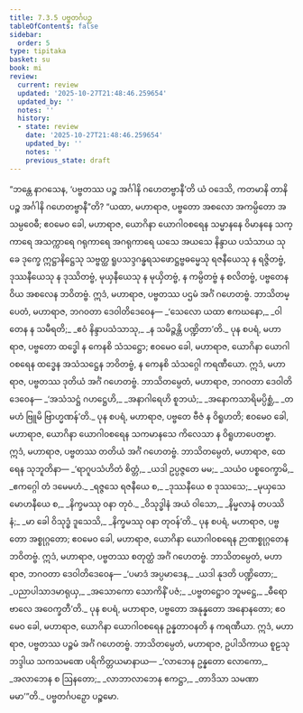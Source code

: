 ```yaml
---
title: 7.3.5 ပဗ္ဗတင်္ဂပဉှ
tableOfContents: false
sidebar:
  order: 5
type: tipitaka
basket: su
book: mi
review:
  current: review
  updated: '2025-10-27T21:48:46.259654'
  updated_by: ''
  notes: ''
  history:
  - state: review
    date: '2025-10-27T21:48:46.259654'
    updated_by: ''
    notes: ''
    previous_state: draft
---
```



<ReviewStatus review={frontmatter.review} showDetails={true} />

<HypothesisAnnotation frontmatter={frontmatter} />

<DynamicBreadcrumb />

<Division number="249" book="mi" e="ch" v="28">

<Paragraph number="1784" book="mi">
“ဘန္တေ နာဂသေန, ‘ပဗ္ဗတဿ ပဉ္စ အင်္ဂါနိ ဂဟေတဗ္ဗာနီ’တိ ယံ ဝဒေသိ, ကတမာနိ တာနိ ပဉ္စ အင်္ဂါနိ ဂဟေတဗ္ဗာနီ”တိ? “ယထာ, မဟာရာဇ, ပဗ္ဗတော အစလော အကမ္ပိတော အသမ္ပဝေဓီ; ဧဝမေဝ ခေါ, မဟာရာဇ, ယောဂိနာ ယောဂါဝစရေန သမ္မာနနေ ဝိမာနနေ သက္ကာရေ အသက္ကာရေ ဂရုကာရေ အဂရုကာရေ ယသေ အယသေ နိန္ဒာယ ပသံသာယ သုခေ ဒုက္ခေ ဣဋ္ဌာနိဋ္ဌေသု သဗ္ဗတ္ထ ရူပသဒ္ဒဂန္ဓရသဖောဋ္ဌဗ္ဗဓမ္မေသု ရဇနီယေသု န ရဇ္ဇိတဗ္ဗံ, ဒုဿနီယေသု န ဒုဿိတဗ္ဗံ, မုယှနီယေသု န မုယှိတဗ္ဗံ, န ကမ္ပိတဗ္ဗံ န စလိတဗ္ဗံ, ပဗ္ဗတေန ဝိယ အစလေန ဘဝိတဗ္ဗံ. ဣဒံ, မဟာရာဇ, ပဗ္ဗတဿ ပဌမံ အင်္ဂံ ဂဟေတဗ္ဗံ. ဘာသိတမ္ပေတံ, မဟာရာဇ, ဘဂဝတာ ဒေဝါတိဒေဝေန—
</Paragraph>

<Paragraph number="1785" type="verses" book="mi">
_‘သေလော ယထာ ဧကဃနော,_  
_ဝါတေန န သမီရတိ;_  
_ဧဝံ နိန္ဒာပသံသာသု,_  
_န သမိဉ္ဇန္တိ ပဏ္ဍိတာ’တိ._  

</Paragraph>

<Paragraph number="1786" book="mi">
ပုန စပရံ, မဟာရာဇ, ပဗ္ဗတော ထဒ္ဓေါ န ကေနစိ သံသဋ္ဌော; ဧဝမေဝ ခေါ, မဟာရာဇ, ယောဂိနာ ယောဂါဝစရေန ထဒ္ဓေန အသံသဋ္ဌေန ဘဝိတဗ္ဗံ, န ကေနစိ သံသဂ္ဂေါ ကရဏီယော. ဣဒံ, မဟာရာဇ, ပဗ္ဗတဿ ဒုတိယံ အင်္ဂံ ဂဟေတဗ္ဗံ. ဘာသိတမ္ပေတံ, မဟာရာဇ, ဘဂဝတာ ဒေဝါတိဒေဝေန—
</Paragraph>

<Paragraph number="1787" type="verses" book="mi">
_‘အသံသဋ္ဌံ ဂဟဋ္ဌေဟိ,_  
_အနာဂါရေဟိ စူဘယံ;_  
_အနောကသာရိမပ္ပိစ္ဆံ,_  
_တမဟံ ဗြူမိ ဗြာဟ္မဏန်’တိ._  

</Paragraph>

<Paragraph number="1788" book="mi">
ပုန စပရံ, မဟာရာဇ, ပဗ္ဗတေ ဗီဇံ န ဝိရူဟတိ; ဧဝမေဝ ခေါ, မဟာရာဇ, ယောဂိနာ ယောဂါဝစရေန သကမာနသေ ကိလေသာ န ဝိရူဟာပေတဗ္ဗာ. ဣဒံ, မဟာရာဇ, ပဗ္ဗတဿ တတိယံ အင်္ဂံ ဂဟေတဗ္ဗံ. ဘာသိတမ္ပေတံ, မဟာရာဇ, ထေရေန သုဘူတိနာ—
</Paragraph>

<Paragraph number="1789" type="verses" book="mi">
_‘ရာဂူပသံဟိတံ စိတ္တံ,_  
_ယဒါ ဥပ္ပဇ္ဇတေ မမ;_  
_သယံဝ ပစ္စဝေက္ခာမိ,_  
_ဧကဂ္ဂေါ တံ ဒမေမဟံ._  

</Paragraph>

<Paragraph number="1790" type="verses" book="mi">
_ရဇ္ဇသေ ရဇနီယေ စ,_  
_ဒုဿနီယေ စ ဒုဿသေ;_  
_မုယှသေ မောဟနီယေ စ,_  
_နိက္ခမဿု ဝနာ တုဝံ._  

</Paragraph>

<Paragraph number="1791" type="verses" book="mi">
_ဝိသုဒ္ဓါနံ အယံ ဝါသော,_  
_နိမ္မလာနံ တပဿိနံ;_  
_မာ ခေါ ဝိသုဒ္ဓံ ဒူသေသိ,_  
_နိက္ခမဿု ဝနာ တုဝန်’တိ._  

</Paragraph>

<Paragraph number="1792" book="mi">
ပုန စပရံ, မဟာရာဇ, ပဗ္ဗတော အစ္စုဂ္ဂတော; ဧဝမေဝ ခေါ, မဟာရာဇ, ယောဂိနာ ယောဂါဝစရေန ဉာဏစ္စုဂ္ဂတေန ဘဝိတဗ္ဗံ. ဣဒံ, မဟာရာဇ, ပဗ္ဗတဿ စတုတ္ထံ အင်္ဂံ ဂဟေတဗ္ဗံ. ဘာသိတမ္ပေတံ, မဟာရာဇ, ဘဂဝတာ ဒေဝါတိဒေဝေန—
</Paragraph>

<Paragraph number="1793" type="verses" book="mi">
_‘ပမာဒံ အပ္ပမာဒေန,_  
_ယဒါ နုဒတိ ပဏ္ဍိတော;_  
_ပညာပါသာဒမာရုယှ,_  
_အသောကော သောကိနိံ ပဇံ;_  
_ပဗ္ဗတဋ္ဌောဝ ဘူမဋ္ဌေ,_  
_ဓီရော ဗာလေ အဝေက္ခတီ’တိ._  

</Paragraph>

<Paragraph number="1794" book="mi">
ပုန စပရံ, မဟာရာဇ, ပဗ္ဗတော အနုန္နတော အနောနတော; ဧဝမေဝ ခေါ, မဟာရာဇ, ယောဂိနာ ယောဂါဝစရေန ဥန္နတာဝနတိ န ကရဏီယာ. ဣဒံ, မဟာရာဇ, ပဗ္ဗတဿ ပဉ္စမံ အင်္ဂံ ဂဟေတဗ္ဗံ. ဘာသိတမ္ပေတံ, မဟာရာဇ, ဥပါသိကာယ စူဠသုဘဒ္ဒါယ သကသမဏေ ပရိကိတ္တယမာနာယ—
</Paragraph>

<Paragraph number="1795" type="verses" book="mi">
_‘လာဘေန ဥန္နတော လောကော,_  
_အလာဘေန စ ဩနတော;_  
_လာဘာလာဘေန ဧကဋ္ဌာ,_  
_တာဒိသာ သမဏာ မမာ’”တိ._  


</Paragraph>
</Division>

<Paragraph number="1796" type="center" book="mi">
ပဗ္ဗတင်္ဂပဉှော ပဉ္စမော.
</Paragraph>